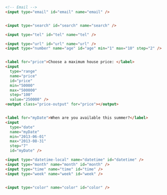 



```html
<!-- Email -->
<input type="email" id="email" name="email" />


<input type="search" id="search" name="search" />

<input type="tel" id="tel" name="tel" />

<input type="url" id="url" name="url" />
<input type="number" name="age" id="age" min="1" max="10" step="2" />


<label for="price">Choose a maximum house price: </label>
<input
  type="range"
  name="price"
  id="price"
  min="50000"
  max="500000"
  step="100"
  value="250000" />
<output class="price-output" for="price"></output>


<label for="myDate">When are you available this summer?</label>
<input
  type="date"
  name="myDate"
  min="2013-06-01"
  max="2013-08-31"
  step="7"
  id="myDate" />

<input type="datetime-local" name="datetime" id="datetime" />
<input type="month" name="month" id="month" />
<input type="time" name="time" id="time" />
<input type="week" name="week" id="week" />


<input type="color" name="color" id="color" />

```



